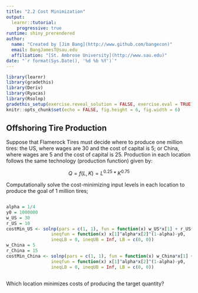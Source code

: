 ```yaml
---
title: "2.2 Cost Minimization"
output: 
  learnr::tutorial: 
    progressive: true
runtime: shiny_prerendered
author: 
  name: "Created by [Jim Bang](http://www.github.com/bangecon)"
  email: BangJamesT@sau.edu
  affiliation: "[St. Ambrose University](http://www.sau.edu)"
date: "`r format(Sys.Date(), '%d %b %Y')`"
---
```


<style type="text/css">
#doc-metadata {
  margin-bottom: 10px;
  font-size: 0.8em;
}
</style>

```r
library(learnr)
library(gradethis)
library(Deriv)
library(Ryacas)
library(Rsolnp)
gradethis_setup(exercise.reveal_solution = FALSE, exercise.eval = TRUE)
knitr::opts_chunk$set(echo = FALSE, fig.height = 6, fig.width = 6)
```

## Offshoring Tire Production

Suppose that Flamerock Tires must decide where to produce one million tires: the US, where wages are 30 and the cost of capital is 5; or China, where wages are 5 and the cost of capital is 25. Production in each location follows the same technology (production function) given by: 

$$Q = f(L, K) = L^{0.25} * K^{0.75}$$

Computationally solve the cost-minimizing input levels in each location to produce the goal of 1 million tires; 

```r

```

```r
alpha = 1/4
y0 = 1000000
w_US = 30
r_US = 10
costMin_US <- solnp(pars = c(1, 1), fun = function(x) w_US*x[1] + r_US*x[2],
                 ineqfun = function(x) x[1]^alpha*x[2]^(1-alpha)-y0,
                 ineqLB = 0, ineqUB = Inf, LB = c(0, 0))
w_China = 5
r_China = 15
costMin_China <- solnp(pars = c(1, 1), fun = function(x) w_China*x[1] + r_China*x[2],
                 ineqfun = function(x) x[1]^alpha*x[2]^(1-alpha)-y0,
                 ineqLB = 0, ineqUB = Inf, LB = c(0, 0))
```

```r

```

Which location minimizes costs of producing the target quantity? 
